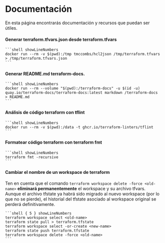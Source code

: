 # Documentación

En esta página encontrarás documentación y recursos que puedan ser útiles.

#### Generar terraform.tfvars.json desde terraform.tfvars

    ```shell showLineNumbers
    docker run --rm -v $(pwd):/tmp tmccombs/hcl2json /tmp/terraform.tfvars > /tmp/terraform.tfvars.json
    ```

#### Generar README.md terraform-docs.

    ```shell showLineNumbers
    docker run --rm --volume "$(pwd):/terraform-docs" -u $(id -u) quay.io/terraform-docs/terraform-docs:latest markdown /terraform-docs > README.md
    ```

#### Análisis de código terraform con tflint

    ```shell showLineNumbers
    docker run --rm -v $(pwd):/data -t ghcr.io/terraform-linters/tflint
    ```

#### Formatear código terraform con terraform fmt


    ```shell showLineNumbers
    terraform fmt -recursive
    ```

#### Cambiar el nombre de un workspace de terraform

Ten en cuenta que el comando `terraform workspace delete -force <old-name>` **eliminará permanentemente** el workspace y su archivo tfvars. Aunque el archivo tfstate ya habrá sido migrado al nuevo workspace (por lo que no se pierde), el historial del tfstate asociado al workspace original se perderá definitivamente.

    ```shell { 5 } showLineNumbers
    terraform workspace select <old-name>
    terraform state pull > terraform.tfstate
    terraform workspace select -or-create <new-name>
    terraform state push terraform.tfstate
    terraform workspace delete -force <old-name>
    ```